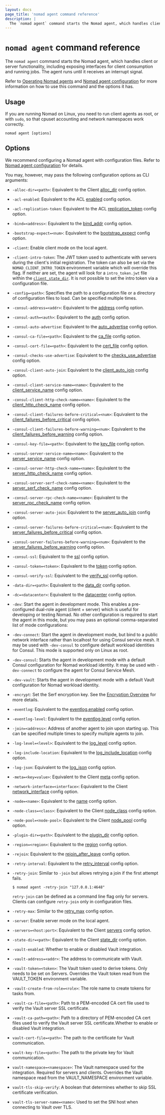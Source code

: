```yaml
---
layout: docs
page_title: 'nomad agent command reference'
description: |
  The `nomad agent` command starts the Nomad agent, which handles client or server functionality, including exposing interfaces for client consumption and running jobs. The agent runs until it receives an interrupt signal.
---
```


# `nomad agent` command reference

The `nomad agent` command starts the Nomad agent, which handles client or server
functionality, including exposing interfaces for client consumption and running
jobs. The agent runs until it receives an interrupt signal.

Refer to [Operating Nomad agents] and [Nomad agent configuration] for more
information on how to use this command and the options it has.

## Usage

If you are running Nomad on Linux, you need to run client agents as root, or
with `sudo`, so that cpuset accounting and network namespaces work correctly.

```plaintext
nomad agent [options]
```

## Options

We recommend configuring a Nomad agent with configuration files. Refer to [Nomad
agent configuration] for details.

You may, however, may pass the following configuration options as CLI arguments:

- `-alloc-dir=<path>`: Equivalent to the Client [alloc_dir][] config
  option.

- `-acl-enabled`: Equivalent to the ACL [enabled][] config option.

- `-acl-replication-token`: Equivalent to the ACL [replication_token][] config
  option.

- `-bind=<address>`: Equivalent to the [bind_addr][] config option.

- `-bootstrap-expect=<num>`: Equivalent to the
  [bootstrap_expect][] config option.

- `-client`: Enable client mode on the local agent.

- `-client-intro-token`: The JWT token used to authenticate with servers during
  the client's initial registration. The token can also be set via the
  `NOMAD_CLIENT_INTRO_TOKEN` environment variable which will override this flag.
  If neither are set, the agent will look for a `intro_token.jwt` file within
  the [`client_state_dir`][]. It is not possible to set the intro token via a
  configuration file.

- `-config=<path>`: Specifies the path to a configuration file or a directory of
  configuration files to load. Can be specified multiple times.

- `-consul-address=<addr>`: Equivalent to the [address][] config option.

- `-consul-auth=<auth>`: Equivalent to the [auth][] config option.

- `-consul-auto-advertise`: Equivalent to the [auto_advertise][] config option.

- `-consul-ca-file=<path>`: Equivalent to the [ca_file][] config option.

- `-consul-cert-file=<path>`: Equivalent to the [cert_file][] config option.

- `-consul-checks-use-advertise`: Equivalent to the [checks_use_advertise][]
  config option.

- `-consul-client-auto-join`: Equivalent to the [client_auto_join][] config
  option.

- `-consul-client-service-name=<name>`: Equivalent to the [client_service_name][]
  config option.

- `-consul-client-http-check-name=<name>`: Equivalent to the
  [client_http_check_name][] config option.

- `-consul-client-failures-before-critical=<num>`: Equivalent to the
  [client_failures_before_critical][] config option.

- `-consul-client-failures-before-warning=<num>`: Equivalent to the
  [client_failures_before_warning][] config option.

- `-consul-key-file=<path>`: Equivalent to the [key_file][] config option.

- `-consul-server-service-name=<name>`: Equivalent to the [server_service_name][]
  config option.

- `-consul-server-http-check-name=<name>`: Equivalent to the
  [server_http_check_name][] config option.

- `-consul-server-serf-check-name=<name>`: Equivalent to the
  [server_serf_check_name][] config option.

- `-consul-server-rpc-check-name=<name>`: Equivalent to the
  [server_rpc_check_name][] config option.

- `-consul-server-auto-join`: Equivalent to the [server_auto_join][] config
  option.

- `-consul-server-failures-before-critical=<num>`: Equivalent to the
  [server_failures_before_critical][] config option.

- `-consul-server-failures-before-warning=<num>`: Equivalent to the
  [server_failures_before_warning][] config option.

- `-consul-ssl`: Equivalent to the [ssl][] config option.

- `-consul-token=<token>`: Equivalent to the [token][] config option.

- `-consul-verify-ssl`: Equivalent to the [verify_ssl][] config option.

- `-data-dir=<path>`: Equivalent to the [data_dir][] config option.

- `-dc=<datacenter>`: Equivalent to the [datacenter][] config option.

- `-dev`: Start the agent in development mode. This enables a pre-configured
  dual-role agent (client + server) which is useful for developing or testing
  Nomad. No other configuration is required to start the agent in this mode,
  but you may pass an optional comma-separated list of mode configurations:

- `-dev-connect`: Start the agent in development mode, but bind to a public
  network interface rather than localhost for using Consul service mesh. It may be
  used with `-dev-consul` to configure default workload identities for Consul.
  This mode is supported only on Linux as root.

- `-dev-consul`: Starts the agent in development mode with a default Consul
  configuration for Nomad workload identity. It may be used with `-dev-connect`
  to configure the agent for Consul Service Mesh.

- `-dev-vault`: Starts the agent in development mode with a default Vault
  configuration for Nomad workload identity.

- `-encrypt`: Set the Serf encryption key. See the [Encryption Overview][] for
  more details.

- `-eventlog`: Equivalent to the [eventlog.enabled][] config option.

- `-eventlog-level`: Equivalent to the [eventlog.level][] config option.

- `-join=<address>`: Address of another agent to join upon starting up. This can
  be specified multiple times to specify multiple agents to join.

- `-log-level=<level>`: Equivalent to the [log_level][] config option.

- `-log-include-location`: Equivalent to the [log_include_location][] config option.

- `-log-json`: Equivalent to the [log_json][] config option.

- `-meta=<key=value>`: Equivalent to the Client [meta][] config option.

- `-network-interface=<interface>`: Equivalent to the Client
  [network_interface][] config option.

- `-node=<name>`: Equivalent to the [name][] config option.

- `-node-class=<class>`: Equivalent to the Client [node_class][]
  config option.

- `-node-pool=<node-pool>`: Equivalent to the Client [node_pool][]
  config option.

- `-plugin-dir=<path>`: Equivalent to the [plugin_dir][] config option.

- `-region=<region>`: Equivalent to the [region][] config option.

- `-rejoin`: Equivalent to the [rejoin_after_leave][] config option.

- `-retry-interval`: Equivalent to the [retry_interval][] config option.

- `-retry-join`: Similar to `-join` but allows retrying a join if the first
  attempt fails.

  ```shell-session
  $ nomad agent -retry-join "127.0.0.1:4648"
  ```

  `retry-join` can be defined as a command line flag only for servers. Clients
  can configure `retry-join` only in configuration files.

- `-retry-max`: Similar to the [retry_max][] config option.

- `-server`: Enable server mode on the local agent.

- `-servers=<host:port>`: Equivalent to the Client [servers][] config
  option.

- `-state-dir=<path>`: Equivalent to the Client [state_dir][] config
  option.

- `-vault-enabled`: Whether to enable or disabled Vault integration.

- `-vault-address=<addr>`: The address to communicate with Vault.

- `-vault-token=<token>`: The Vault token used to derive tokens. Only needs to
  be set on Servers. Overrides the Vault token read from the VAULT_TOKEN
  environment variable.

- `-vault-create-from-role=<role>`: The role name to create tokens for tasks
  from.

- `-vault-ca-file=<path>`: Path to a PEM-encoded CA cert file used to verify the
  Vault server SSL certificate.

- `-vault-ca-path=<path>`: Path to a directory of PEM-encoded CA cert files used
  to verify the Vault server SSL certificate.Whether to enable or disabled Vault
  integration.

- `vault-cert-file=<path>`: The path to the certificate for Vault communication.

- `vault-key-file=<path>`: The path to the private key for Vault communication.

- `vault-namespace=<namespace>`: The Vault namespace used for the integration.
  Required for servers and clients. Overrides the Vault namespace read from the
  VAULT_NAMESPACE environment variable.

- `vault-tls-skip-verify`: A boolean that determines whether to skip SSL
  certificate verification.

- `vault-tls-server-name=<name>`: Used to set the SNI host when connecting to
  Vault over TLS.

[address]: /nomad/docs/configuration/consul#address
[alloc_dir]: /nomad/docs/configuration/client#alloc_dir
[auth]: /nomad/docs/configuration/consul#auth
[auto_advertise]: /nomad/docs/configuration/consul#auto_advertise
[bind_addr]: /nomad/docs/configuration#bind_addr
[bootstrap_expect]: /nomad/docs/configuration/server#bootstrap_expect
[ca_file]: /nomad/docs/configuration/consul#ca_file
[cert_file]: /nomad/docs/configuration/consul#cert_file
[checks_use_advertise]: /nomad/docs/configuration/consul#checks_use_advertise
[client_auto_join]: /nomad/docs/configuration/consul#client_auto_join
[client_http_check_name]: /nomad/docs/configuration/consul#client_http_check_name
[client_failures_before_critical]: /nomad/docs/configuration/consul#client_failures_before_critical
[client_failures_before_warning]: /nomad/docs/configuration/consul#client_failures_before_warning
[server_failures_before_critical]: /nomad/docs/configuration/consul#server_failures_before_critical
[server_failures_before_warning]: /nomad/docs/configuration/consul#server_failures_before_warning
[client_service_name]: /nomad/docs/configuration/consul#client_service_name
[`client_state_dir`]: /nomad/docs/configuration/client#state_dir
[data_dir]: /nomad/docs/configuration#data_dir
[datacenter]: /nomad/docs/configuration#datacenter
[enabled]: /nomad/docs/configuration/acl#enabled
[encryption overview]: /nomad/docs/secure/traffic/gossip-encryption
[eventlog.enabled]: /nomad/docs/configuration#eventlog_enabled
[eventlog.level]: /nomad/docs/configuration#eventlog_level
[key_file]: /nomad/docs/configuration/consul#key_file
[log_include_location]: /nomad/docs/configuration#log_include_location
[log_json]: /nomad/docs/configuration#log_json
[log_level]: /nomad/docs/configuration#log_level
[meta]: /nomad/docs/configuration/client#meta
[name]: /nomad/docs/configuration#name
[network_interface]: /nomad/docs/configuration/client#network_interface
[node_class]: /nomad/docs/configuration/client#node_class
[node_pool]: /nomad/docs/configuration/client#node_pool
[Operating Nomad agents]: /nomad/docs/deploy/nomad-agent
[Nomad agent configuration]: /nomad/docs/configuration
[plugin_dir]: /nomad/docs/configuration#plugin_dir
[region]: /nomad/docs/configuration#region
[rejoin_after_leave]: /nomad/docs/configuration/server#rejoin_after_leave
[replication_token]: /nomad/docs/configuration/acl#replication_token
[retry_interval]: /nomad/docs/configuration/server#retry_interval
[retry_max]: /nomad/docs/configuration/server#retry_max
[server_auto_join]: /nomad/docs/configuration/consul#server_auto_join
[server_http_check_name]: /nomad/docs/configuration/consul#server_http_check_name
[server_rpc_check_name]: /nomad/docs/configuration/consul#server_rpc_check_name
[server_serf_check_name]: /nomad/docs/configuration/consul#server_serf_check_name
[server_service_name]: /nomad/docs/configuration/consul#server_service_name
[servers]: /nomad/docs/configuration/client#servers
[ssl]: /nomad/docs/configuration/consul#ssl
[state_dir]: /nomad/docs/configuration/client#state_dir
[token]: /nomad/docs/configuration/consul#token
[verify_ssl]: /nomad/docs/configuration/consul#verify_ssl
